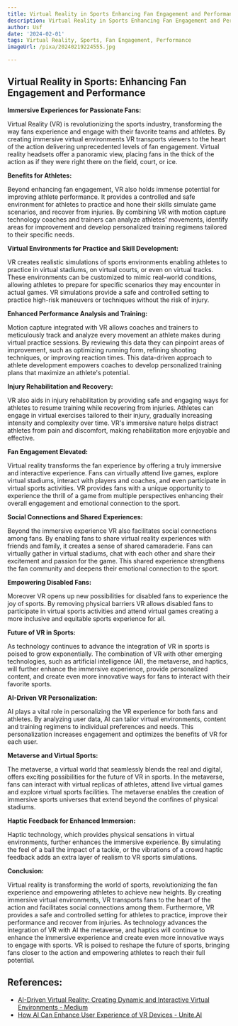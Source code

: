 ```yaml
---
title: Virtual Reality in Sports Enhancing Fan Engagement and Performance
description: Virtual Reality in Sports Enhancing Fan Engagement and Performance
author: Usf
date: '2024-02-01'
tags: Virtual Reality, Sports, Fan Engagement, Performance
imageUrl: /pixa/20240219224555.jpg

---
```

## Virtual Reality in Sports: Enhancing Fan Engagement and Performance

**Immersive Experiences for Passionate Fans:**

Virtual Reality (VR) is revolutionizing the sports industry, transforming the way fans experience and engage with their favorite teams and athletes. By creating immersive virtual environments VR transports viewers to the heart  of the action delivering unprecedented  levels of fan engagement. Virtual  reality headsets offer a  panoramic view, placing fans in the thick of the action as if they were right there on the field, court, or ice.

**Benefits for Athletes:**

Beyond enhancing fan  engagement, VR also holds immense potential for improving athlete performance. It provides a  controlled and  safe environment for athletes to practice and hone their skills simulate  game scenarios, and  recover from injuries. By combining VR  with motion  capture technology coaches and trainers can analyze athletes' movements, identify areas for improvement and develop personalized  training regimens tailored to their specific needs.

**Virtual Environments for Practice and Skill Development:**

VR creates realistic simulations of sports environments enabling athletes to practice in virtual stadiums,  on  virtual courts, or even  on virtual  tracks. These  environments can be customized to mimic real-world conditions,  allowing athletes to prepare for specific scenarios they may encounter in actual games. VR simulations provide a safe and controlled setting  to practice high-risk maneuvers or techniques without the risk of  injury.

**Enhanced Performance Analysis and Training:**

Motion capture integrated with VR allows coaches and trainers to meticulously track  and analyze every movement an athlete makes during virtual practice sessions. By reviewing this data they can pinpoint areas  of improvement,  such as optimizing running form, refining shooting techniques, or improving reaction  times. This data-driven  approach to athlete development empowers coaches  to develop personalized training plans that maximize  an athlete's potential.

**Injury Rehabilitation and  Recovery:**

VR also aids in injury rehabilitation by providing safe and engaging ways for athletes  to resume training while recovering from injuries. Athletes  can engage in virtual exercises tailored to their injury,  gradually increasing intensity and complexity over time. VR's immersive nature helps distract  athletes from pain and discomfort, making rehabilitation  more enjoyable and effective.

**Fan Engagement Elevated:**

Virtual reality  transforms the fan experience by  offering a truly immersive and interactive experience. Fans can virtually attend live games, explore virtual stadiums, interact with players and coaches, and even participate in virtual sports activities. VR provides fans with a unique  opportunity to experience the thrill of a game from multiple perspectives enhancing their overall engagement and  emotional connection to the sport.

**Social Connections and Shared Experiences:**

Beyond the immersive experience  VR also facilitates  social connections among fans. By enabling fans to share virtual reality experiences with friends and family, it creates  a sense of shared camaraderie. Fans can virtually gather in virtual stadiums, chat with each other and share their excitement and passion for the game. This shared experience strengthens the fan community and deepens  their emotional connection  to the sport.

**Empowering Disabled Fans:**

Moreover VR opens up new possibilities for disabled fans to  experience the joy  of sports. By removing physical barriers VR allows disabled fans to participate in virtual sports activities and  attend virtual games  creating a  more inclusive and equitable sports experience for all.

**Future of VR in Sports:**

As  technology continues to advance the integration of VR in sports is poised to grow exponentially. The  combination of VR with other emerging technologies, such as artificial intelligence (AI), the metaverse, and haptics, will further enhance the immersive experience, provide personalized content, and create even more innovative  ways  for fans  to  interact with  their favorite sports.

**AI-Driven VR Personalization:**

AI plays a vital role in personalizing the VR experience for both fans and athletes. By analyzing  user  data, AI  can tailor virtual environments, content and training regimens to individual preferences and  needs. This personalization increases engagement and optimizes the benefits  of VR for each user.

**Metaverse and Virtual Sports:**

The metaverse, a virtual world  that seamlessly blends the real and digital, offers exciting  possibilities for the future of VR in sports. In the metaverse,  fans can interact  with virtual replicas of  athletes, attend live virtual  games  and explore virtual sports facilities. The metaverse  enables  the  creation of immersive sports universes that extend beyond the confines of physical stadiums.

**Haptic Feedback for Enhanced  Immersion:**

Haptic technology, which provides physical  sensations in virtual environments, further enhances the immersive experience. By simulating the feel of a ball the impact of a tackle, or the vibrations of a  crowd haptic feedback adds an extra layer of realism to VR sports  simulations.

**Conclusion:**

Virtual reality is transforming the world of sports, revolutionizing the fan experience and empowering athletes to achieve new heights. By creating immersive virtual environments, VR  transports fans to the heart  of the action and  facilitates social  connections among them.  Furthermore, VR provides a safe and controlled setting for athletes to practice, improve their performance and recover from  injuries. As  technology advances the integration of VR with AI the metaverse, and haptics will continue to enhance the immersive experience and create  even more innovative ways to engage with sports.  VR is poised to reshape the future of sports, bringing fans closer to the action and  empowering athletes to reach their full potential.

## References:
- [AI-Driven Virtual Reality: Creating Dynamic and Interactive Virtual Environments - Medium](https://medium.com/@shomariccrockett/ai-driven-virtual-reality-creating-dynamic-and-interactive-virtual-environments-6137fbfd2d2d)
- [How AI Can Enhance User Experience of VR Devices - Unite.AI](https://www.unite.ai/how-ai-can-enhance-user-experience-of-vr-devices/)
